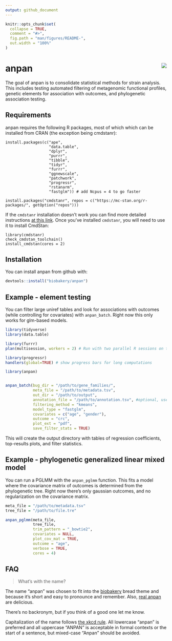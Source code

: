 ```yaml
---
output: github_document
---
```


<!-- README.md is generated from README.Rmd. Please edit that file -->

```r
knitr::opts_chunk$set(
  collapse = TRUE,
  comment = "#>",
  fig.path = "man/figures/README-",
  out.width = "100%"
)
```

# anpan <img src="man/figures/logo.png" align="right"/>

<!-- badges: start -->
<!-- badges: end -->

The goal of anpan is to consolidate statistical methods for strain analysis. This includes testing automated filtering of metagenomic functional profiles, genetic elements for association with outcomes, and phylogenetic association testing.

## Requirements

anpan requires the following R packages, most of which which can be installed from CRAN  (the exception being cmdstanr):

```
install.packages(c("ape", 
                   "data.table", 
                   "dplyr", 
                   "purrr", 
                   "tibble", 
                   "tidyr", 
                   "furrr", 
                   "ggnewscale",
                   "patchwork", 
                   "progressr",
                   "rstanarm",
                   "fastglm")) # add Ncpus = 4 to go faster

install.packages("cmdstanr", repos = c("https://mc-stan.org/r-packages/", getOption("repos")))
```

If the `cmdstanr` installation doesn't work you can find more detailed instructions [at this link](https://mc-stan.org/cmdstanr/). Once you've installed `cmdstanr`, you will need to use it to install CmdStan:

```
library(cmdstanr)
check_cmdstan_toolchain()
install_cmdstan(cores = 2)
```

## Installation

You can install anpan from github with:

``` r
devtools::install("biobakery/anpan")
```

## Example - element testing

You can filter large uniref tables and look for associations with outcomes (while controlling for covariates) with `anpan_batch`. Right now this only works for glm-based models.

```r
library(tidyverse)
library(data.table)

library(furrr) 
plan(multisession, workers = 2) # Run with two parallel R sessions on the local machine

library(progressr)
handlers(global=TRUE) # show progress bars for long computations

library(anpan)


anpan_batch(bug_dir = "/path/to/gene_families/",
            meta_file = "/path/to/metadata.tsv",
            out_dir = "/path/to/output",
            annotation_file = "/path/to/annotation.tsv", #optional, used for plots
            filtering_method = "kmeans",
            model_type = "fastglm",
            covariates = c("age", "gender"),
            outcome = "crc",
            plot_ext = "pdf",
            save_filter_stats = TRUE)
```

This will create the output directory with tables of regression coefficients, top-results plots, and filter statistics.

## Example - phylogenetic generalized linear mixed model

You can run a PGLMM with the `anpan_pglmm` function. This fits a model where the covariance matrix of outcomes is determined from the phylogenetic tree. Right now there's only gaussian outcomes, and no regularization on the covariance matrix.

```r
meta_file = "/path/to/metadata.tsv" 
tree_file = "/path/to/file.tre"

anpan_pglmm(meta_file,
            tree_file,
            trim_pattern = "_bowtie2",
            covariates = NULL,
            plot_cov_mat = TRUE,
            outcome = "age",
            verbose = TRUE,
            cores = 4)
```

## FAQ

> What's with the name?

The name "anpan" was chosen to fit into the [biobakery](https://huttenhower.sph.harvard.edu/tools/) bread theme and because it's short and easy to pronounce and remember. Also, [real anpan](https://duckduckgo.com/?q=anpan&t=h_&iax=images&ia=images) are delicious.

There's no backronym, but if you think of a good one let me know.

Capitalization of the name follows [the xkcd rule](https://xkcd.com/about/). All lowercase "anpan" is preferred and all uppercase "ANPAN" is acceptable in formal contexts or the start of a sentence, but mixed-case "Anpan" should be avoided.


